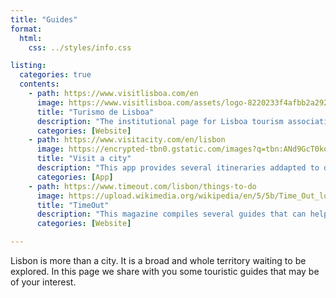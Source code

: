 ```yaml
---
title: "Guides"
format:
  html:
    css: ../styles/info.css

listing:
  categories: true
  contents:
    - path: https://www.visitlisboa.com/en
      image: https://www.visitlisboa.com/assets/logo-8220233f4afbb2a29289a20b751b1b78c3bb11d48cb83404e7174c6e2faf77b7.png
      title: "Turismo de Lisboa"
      description: "The institutional page for Lisboa tourism association. Here you can find several informations about the main attractions, events and practical tips."
      categories: [Website]
    - path: https://www.visitacity.com/en/lisbon
      image: https://encrypted-tbn0.gstatic.com/images?q=tbn:ANd9GcT0kqmaXAJCuutQhHkItrJHGR1_o6Na8F6R3Q&s
      title: "Visit a city"
      description: "This app provides several itineraries addapted to diverse preferences and durations."
      categories: [App]
    - path: https://www.timeout.com/lisbon/things-to-do
      image: https://upload.wikimedia.org/wikipedia/en/5/5b/Time_Out_logo.jpg
      title: "TimeOut"
      description: "This magazine compiles several guides that can help you find the best viewpoints, museums or beaches."
      categories: [Website]

---
```


<script>
  // Script to override listing hyperlinks behaviour, forcing to open them on new tab
  document.addEventListener('DOMContentLoaded', function () {
    const container = document.querySelector('#listing-listing');
    if (container) {
      const links = container.querySelectorAll('a');
      links.forEach(link => {
        link.setAttribute('target', '_blank');
      });
    }
  });
</script>

Lisbon is more than a city. It is a broad and whole territory waiting to be explored. In this page we share with you some touristic guides that may be of your interest.

